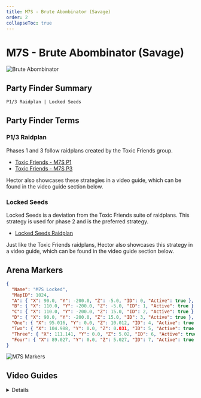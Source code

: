 ```yaml
---
title: M7S - Brute Abombinator (Savage)
order: 2
collapseToc: true
---
```


# M7S - Brute Abombinator (Savage)

![Brute Abombinator](/images/thumbnails/savage/aac_cw/m7s.png)

## Party Finder Summary

```
P1/3 Raidplan | Locked Seeds
```

## Party Finder Terms

### P1/3 Raidplan

Phases 1 and 3 follow raidplans created by the Toxic Friends group.

- [Toxic Friends - M7S P1](<https://raidplan.io/plan/PWFgPfz0vL7runO2>)
- [Toxic Friends - M7S P3](<https://raidplan.io/plan/DEijc3hhq_CNGaRg>)

Hector also showcases these strategies in a video guide, which can be found in the video guide section below.

### Locked Seeds

Locked Seeds is a deviation from the Toxic Friends suite of raidplans.
This strategy is used for phase 2 and is the preferred strategy.

- [Locked Seeds Raidplan](<https://raidplan.io/plan/FGvPnlaAe1fwlsIB>)

Just like the Toxic Friends raidplans, Hector also showcases this strategy in a video guide,
which can be found in the video guide section below.

## Arena Markers

```json
{
  "Name": "M7S Locked",
  "MapID": 1024,
  "A": { "X": 90.0, "Y": -200.0, "Z": -5.0, "ID": 0, "Active": true },
  "B": { "X": 110.0, "Y": -200.0, "Z": -5.0, "ID": 1, "Active": true },
  "C": { "X": 110.0, "Y": -200.0, "Z": 15.0, "ID": 2, "Active": true },
  "D": { "X": 90.0, "Y": -200.0, "Z": 15.0, "ID": 3, "Active": true },
  "One": { "X": 95.016, "Y": 0.0, "Z": 10.012, "ID": 4, "Active": true },
  "Two": { "X": 104.988, "Y": 0.0, "Z": 0.031, "ID": 5, "Active": true },
  "Three": { "X": 111.141, "Y": 0.0, "Z": 5.02, "ID": 6, "Active": true },
  "Four": { "X": 89.027, "Y": 0.0, "Z": 5.027, "ID": 7, "Active": true }
}
```

![M7S Markers](/images/thumbnails/savage/aac_cw/markers/m7s_markers.png)

## Video Guides

<Details title="M7S Guide - AAC Cruiserweight M3 Savage (Brute Abombinator)">
  <YouTube videoId="fIYMPk54cJc" />
  <Callout>
    Please note that this video guide features strategies not used in NA PF.
    However, all of the strategies used in NA PF are showcased in the video.
  </Callout>
</Details>